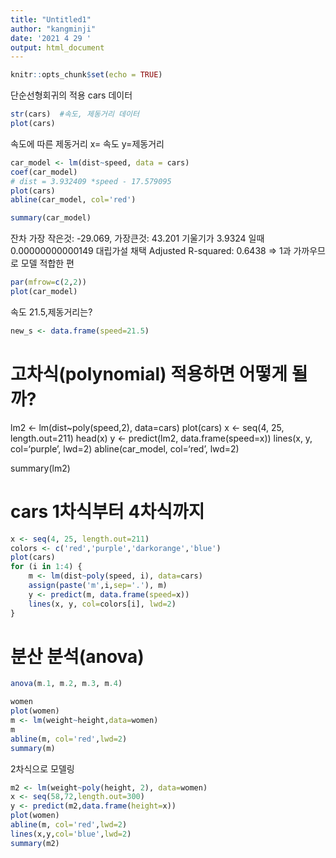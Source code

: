 ---
title: "Untitled1"
author: "kangminji"
date: '2021 4 29 '
output: html_document
---

```{r setup, include=FALSE}
knitr::opts_chunk$set(echo = TRUE)
```

단순선형회귀의 적용
cars 데이터
```{r}
str(cars)  #속도, 제동거리 데이터
plot(cars)
```
속도에 따른 제동거리
x= 속도
y=제동거리
```{r}
car_model <- lm(dist~speed, data = cars)
coef(car_model)
# dist = 3.932409 *speed - 17.579095
plot(cars)
abline(car_model, col='red')

summary(car_model)

```
잔차 가장 작은것: -29.069, 가장큰것: 43.201 
기울기가 3.9324 일때 0.00000000000149 대립가설 채택
Adjusted R-squared:  0.6438 => 1과 가까우므로 모델 적합한 편

```{r}
par(mfrow=c(2,2))
plot(car_model)
```

속도 21.5,제동거리는?
```{r}
new_s <- data.frame(speed=21.5)

```


# 고차식(polynomial) 적용하면 어떻게 될까?
lm2 <- lm(dist~poly(speed,2), data=cars)
plot(cars)
x <- seq(4, 25, length.out=211)
head(x)
y <- predict(lm2, data.frame(speed=x))
lines(x, y, col='purple', lwd=2)
abline(car_model, col='red', lwd=2)

summary(lm2)

# cars 1차식부터 4차식까지
```{r}
x <- seq(4, 25, length.out=211)
colors <- c('red','purple','darkorange','blue')
plot(cars)
for (i in 1:4) {
    m <- lm(dist~poly(speed, i), data=cars)
    assign(paste('m',i,sep='.'), m)
    y <- predict(m, data.frame(speed=x))
    lines(x, y, col=colors[i], lwd=2)
}

```


# 분산 분석(anova)
```{r}
anova(m.1, m.2, m.3, m.4)
```





```{r}
women
plot(women)
m <- lm(weight~height,data=women)
m
abline(m, col='red',lwd=2)
summary(m)
```

2차식으로 모델링
```{r}
m2 <- lm(weight~poly(height, 2), data=women)
x <- seq(58,72,length.out=300)
y <- predict(m2,data.frame(height=x))
plot(women)
abline(m, col='red',lwd=2)
lines(x,y,col='blue',lwd=2)
summary(m2)
```








